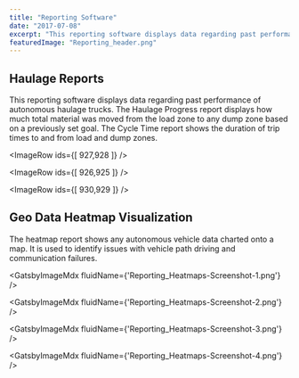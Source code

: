 ```yaml
---
title: "Reporting Software"
date: "2017-07-08"
excerpt: "This reporting software displays data regarding past performance of autonomous haulage trucks. The heatmap report shows any autonomous vehicle data charted onto a map."
featuredImage: "Reporting_header.png"
---
```



## Haulage Reports

This reporting software displays data regarding past performance of autonomous haulage trucks. The Haulage Progress report displays how much total material was moved from the load zone to any dump zone based on a previously set goal. The Cycle Time report shows the duration of trip times to and from load and dump zones.

<ImageRow ids={[ 927,928 ]} />

<ImageRow ids={[ 926,925 ]} />

<ImageRow ids={[ 930,929 ]} />

## Geo Data Heatmap Visualization

The heatmap report shows any autonomous vehicle data charted onto a map. It is used to identify issues with vehicle path driving and communication failures.

<GatsbyImageMdx fluidName={'Reporting_Heatmaps-Screenshot-1.png'} />

<GatsbyImageMdx fluidName={'Reporting_Heatmaps-Screenshot-2.png'} />

<GatsbyImageMdx fluidName={'Reporting_Heatmaps-Screenshot-3.png'} />

<GatsbyImageMdx fluidName={'Reporting_Heatmaps-Screenshot-4.png'} />
